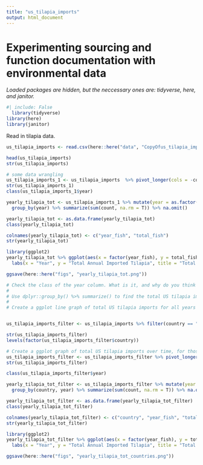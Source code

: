 ```yaml
---
title: "us_tilapia_imports"
output: html_document
---
```


# Experimenting sourcing and function documentation with environmental data

*Loaded packages are hidden, but the neccessary ones are: tidyverse, here, and janitor.*
```r
#| include: False
  library(tidyverse)
library(here)
library(janitor)
```


Read in tilapia data. 
```r
us_tilapia_imports <- read.csv(here::here("data", "CopyOfus_tilapia_imports.csv"), check.names = F)

head(us_tilapia_imports)
str(us_tilapia_imports)

```

```r
# some data wrangling
us_tilapia_imports_1 <- us_tilapia_imports  %>% pivot_longer(cols = -country, names_to = "year", values_to = "count") 
str(us_tilapia_imports_1)
class(us_tilapia_imports_1$year)

yearly_tilapia_tot <- us_tilapia_imports_1 %>% mutate(year = as.factor(year), count = as.numeric(count)) %>% 
  group_by(year) %>% summarize(sum(count, na.rm = T)) %>% na.omit()

yearly_tilapia_tot <- as.data.frame(yearly_tilapia_tot)
class(yearly_tilapia_tot)

colnames(yearly_tilapia_tot) <- c("year_fish", "total_fish")
str(yearly_tilapia_tot)

library(ggplot2)
yearly_tilapia_tot %>% ggplot(aes(x = factor(year_fish), y = total_fish)) +  geom_point() + geom_line() + theme_bw() + 
  labs(x = "Year", y = "Total Annual Imported Tilapia", title = "Total US Tilapia Imports (1992-2018)")

ggsave(here::here("figs", "yearly_tilapia_tot.png"))

# Check the class of the year column. What is it, and why do you think that’s the case? Then, coerce the year column to numeric (e.g. using mutate() and as.numeric() in combination)
# 
# Use dplyr::group_by() %>% summarize() to find the total US tilapia imports by year, store as yearly_tilapia_tot
# 
# Create a ggplot line graph of total US tilapia imports for all years in yearly_tilapia_tot. Update axis labels (include units as necessary), then export your graph as a .png to figs.



```
```r
us_tilapia_imports_filter <- us_tilapia_imports %>% filter(country == "Ecuador" | country == "Honduras" | country == "Costa Rica" | country == "Mexico")

str(us_tilapia_imports_filter)
levels(factor(us_tilapia_imports_filter$country))

# Create a ggplot graph of total US tilapia imports over time, for those four countries in the subset you created above, separated by country. Update axis labels, add a title, customize your color scheme, update the theme. Export a .jpg of your graph to figs.
us_tilapia_imports_filter <- us_tilapia_imports_filter %>% pivot_longer(cols = -country, names_to = "year", values_to = "count") 
str(us_tilapia_imports_filter)

class(us_tilapia_imports_filter$year)

yearly_tilapia_tot_filter <- us_tilapia_imports_filter %>% mutate(year = as.factor(year), count = as.numeric(count)) %>% 
  group_by(country, year) %>% summarize(sum(count, na.rm = T)) %>% na.omit()

yearly_tilapia_tot_filter <- as.data.frame(yearly_tilapia_tot_filter)
class(yearly_tilapia_tot_filter)

colnames(yearly_tilapia_tot_filter) <- c("country", "year_fish", "total_fish")
str(yearly_tilapia_tot_filter)

library(ggplot2)
yearly_tilapia_tot_filter %>% ggplot(aes(x = factor(year_fish), y = total_fish, col = factor(country))) +  geom_point()  + theme_bw() + facet_wrap(~factor(country)) + guides(col = "none") + 
  labs(x = "Year", y = "Total Annual Imported Tilapia", title = "Total US Tilapia Imports (1992-2018)")

ggsave(here::here("figs", "yearly_tilapia_tot_countries.png"))

```


